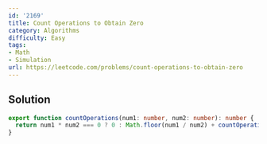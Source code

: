 ```yaml
---
id: '2169'
title: Count Operations to Obtain Zero
category: Algorithms
difficulty: Easy
tags:
- Math
- Simulation
url: https://leetcode.com/problems/count-operations-to-obtain-zero
---
```


## Solution

```typescript filename="solution.ts" copy
export function countOperations(num1: number, num2: number): number {
  return num1 * num2 === 0 ? 0 : Math.floor(num1 / num2) + countOperations(num2, num1 % num2);
}
```

